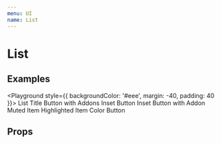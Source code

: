 ```yaml
---
menu: UI
name: List
---
```



# List

## Examples

<Playground style={{ backgroundColor: '#eee', margin: -40, padding: 40 }}>
  <List rize={1} sans>
    <ListTitle>List Title</ListTitle>
    <ListButton fitAll>
      <Addon>
        <Wallet />
      </Addon>
      <Addon main>Button with Addons</Addon>
      <Addon>
        <ChevronSmallRight />
      </Addon>
    </ListButton>
    <ListButton inset>Inset Button</ListButton>
    <ListButton fitAll>
      <Addon inset main>
        Inset Button with Addon
      </Addon>
      <Addon>
        <ChevronSmallRight />
      </Addon>
    </ListButton>
    <Divider fitAll />
    <ListItem muted>Muted Item</ListItem>
    <ListItem bgColor="color9">Highlighted Item</ListItem>
    <ListButton color="secondary" fitAll>
      <Addon>
        <Wallet />
      </Addon>
      <Addon main>Color Button</Addon>
      <Addon>
        <ChevronSmallRight />
      </Addon>
    </ListButton>
    <Divider fitAll />
    <ListButton fitAll>
      <Addon>
        <Wallet />
      </Addon>
      <ListText label="Item with text" description="Some description" />
    </ListButton>
    <ListButton fitAll>
      <Addon>
        <Wallet />
      </Addon>
      <ListText label="Reversed item" description="Some description" reverse />
    </ListButton>
  </List>
</Playground>

## Props

<Props of={List} />

